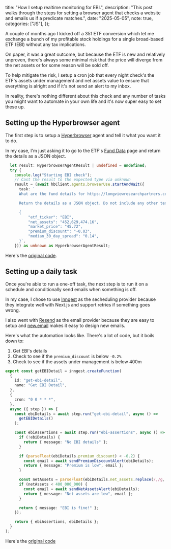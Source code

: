 
  title: "How I setup realtime monitoring for EBI.",
  description: "This post walks through the steps for setting a browser agent that checks a website and emails us if a predicate matches.",
  date: "2025-05-05",
  note: true,
  categories: ["JS"],
});


A couple of months ago I kicked off a 351 ETF conversion which let me exchange a bunch of my profitable stock holdings for a single broad-based ETF (EBI) without any tax implications. 

On paper, it was a great outcome, but because the ETF is new and relatively unproven, there's always some minimal risk that the price will diverge from the net assets or for some reason will be sold off. 

To help mitigate the risk, I setup a cron job that every night check's the ETF's assets under management and net assets value to ensure that everything is alright and if it's not send an alert to my inbox.

In reality, there's nothing different about this check and any number of tasks you might want to automate in your own life and it's now super easy to set these up.

## Setting up the Hyperbrowser agent

The first step is to setup a [Hyperbrowser](https://www.hyperbrowser.ai/) agent and tell it what you want it to do. 

In my case, I'm just asking it to go to the ETF's [Fund Data](https://longviewresearchpartners.com/charts/) page and return the details as a JSON object.



```ts
  let result: HyperbrowserAgentResult | undefined = undefined;
  try {
    console.log("Starting EBI check");
    // Cast the result to the expected type via unknown
    result = (await hbClient.agents.browserUse.startAndWait({
      task: `
      What are the fund details for https://longviewresearchpartners.com/charts/

      Return the details as a JSON object. Do not include any other text.

      {
          "etf_ticker": "EBI",
          "net_assets": "452,629,474.16",
          "market_price": "45.72",
          "premium_discount": "-0.03",
          "median_30_day_spread": "0.14",
      }`,
    })) as unknown as HyperbrowserAgentResult;
```

Here's the [original code](https://github.com/jasonLaster/blog/blob/main/app/lib/ebi.ts#L127-L189).


## Setting up a daily task

Once you're able to run a one-off task, the next step is to run it on a schedule and conditionally send emails when something is off. 

In my case, I chose to use [Inngest](https://www.inngest.com/) as the secheduling provider because they integrate well with Next.js and support retries if something goes wrong. 

I also went with [Resend](https://resend.com/) as the email provider because they are easy to setup and [new.email](https://new.email/) makes it easy to design new emails.

Here's what the automation looks like. There's a lot of code, but it boils down to:

1. Get EBI's details
2. Check to see if the `premium_discount` is below `-0.2%`
3. Check to see if the assets under management is below 400m 

```ts 
export const getEBIDetail = inngest.createFunction(
  {
    id: "get-ebi-detail",
    name: "Get EBI Detail",
  },
  {
    cron: "0 0 * * *",
  },
  async ({ step }) => {
    const ebiDetails = await step.run("get-ebi-detail", async () =>
      getEBIDetails()
    );

    const ebiAssertions = await step.run("ebi-assertions", async () => {
      if (!ebiDetails) {
        return { message: "No EBI details" };
      }

      if (parseFloat(ebiDetails.premium_discount) < -0.2) {
        const email = await sendPremiumDiscountAlert(ebiDetails);
        return { message: "Premium is low", email };
      }

      const netAssets = parseFloat(ebiDetails.net_assets.replace(/,/g, ""));
      if (netAssets < 400_000_000) {
        const email = await sendNetAssetsAlert(ebiDetails);
        return { message: "Net assets are low", email };
      }

      return { message: "EBI is fine!" };
    });

    return { ebiAssertions, ebiDetails };
  }
);
```

Here's the [original code](https://github.com/jasonLaster/blog/blob/main/app/lib/inngest/functions.ts#L18-L53)